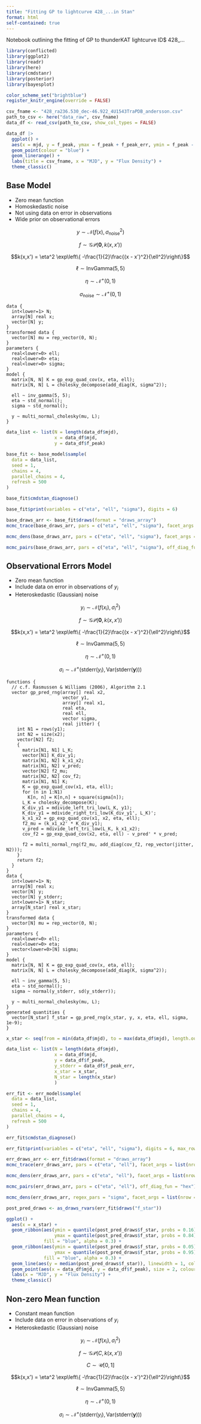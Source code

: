 ```yaml
---
title: "Fitting GP to lightcurve 428_...in Stan"
format: html
self-contained: true
---
```


Notebook outlining the fitting of GP to thunderKAT lightcurve ID$ 428_...

```r
library(conflicted)
library(ggplot2)
library(readr)
library(here)
library(cmdstanr)
library(posterior)
library(bayesplot)

color_scheme_set("brightblue")
register_knitr_engine(override = FALSE)
```

```r
csv_fname <- "428_ra236.530_dec-46.922_4U1543TraPDB_andersson.csv"
path_to_csv <- here("data_raw", csv_fname)
data_df <- read_csv(path_to_csv, show_col_types = FALSE)

data_df |> 
  ggplot() +
  aes(x = mjd, y = f_peak, ymax = f_peak + f_peak_err, ymin = f_peak - f_peak_err) +
  geom_point(colour = "blue") +
  geom_linerange() +
  labs(title = csv_fname, x = "MJD", y = "Flux Density") +
  theme_classic()
```

## Base Model

- Zero mean function
- Homoskedastic noise
- Not using data on error in observations
- Wide prior on observational errors

$$y \sim \mathcal{N}(f(x), \sigma_\textrm{noise}^2)$$

$$f \sim \mathcal{GP}(\boldsymbol{0}, k(x,  x'))$$


$$k(x,x') = \eta^2 \exp\left\{ -\frac{1}{2}\frac{(x - x')^2}{\ell^2}\right\}$$

$$\ell \sim \mathrm{InvGamma}(5,5)$$

$$\eta \sim \mathcal{N}^+(0,1)$$

$$\sigma_\textrm{noise} \sim \mathcal{N}^+(0,1)$$

```cmdstan
data {
  int<lower=1> N;
  array[N] real x;
  vector[N] y;
}
transformed data {
  vector[N] mu = rep_vector(0, N);
}
parameters {
  real<lower=0> ell;
  real<lower=0> eta;
  real<lower=0> sigma;
}
model {
  matrix[N, N] K = gp_exp_quad_cov(x, eta, ell);
  matrix[N, N] L = cholesky_decompose(add_diag(K, sigma^2));

  ell ~ inv_gamma(5, 5);
  eta ~ std_normal();
  sigma ~ std_normal();

  y ~ multi_normal_cholesky(mu, L);
}
```

```r
data_list <- list(N = length(data_df$mjd), 
                  x = data_df$mjd,
                  y = data_df$f_peak)

base_fit <- base_model$sample(
  data = data_list,
  seed = 1,
  chains = 4,
  parallel_chains = 4,
  refresh = 500
)
```

```r
base_fit$cmdstan_diagnose()
```

```r
base_fit$print(variables = c("eta", "ell", "sigma"), digits = 6)
```

```r
base_draws_arr <- base_fit$draws(format = "draws_array")
mcmc_trace(base_draws_arr, pars = c("eta", "ell", "sigma"), facet_args = list(nrow = 2))
```

```r
mcmc_dens(base_draws_arr, pars = c("eta", "ell", "sigma"), facet_args = list(nrow = 2))
```

```r
mcmc_pairs(base_draws_arr, pars = c("eta", "ell", "sigma"), off_diag_fun = "hex")
```

## Observational Errors Model

- Zero mean function
- Include data on error in observations of $y_i$
- Heteroskedastic (Gaussian) noise

$$y_i \sim \mathcal{N}(f(x_i), \sigma_i^2)$$

$$f \sim \mathcal{GP}(\boldsymbol{0}, k(x,  x'))$$

$$k(x,x') = \eta^2 \exp\left\{ -\frac{1}{2}\frac{(x - x')^2}{\ell^2}\right\}$$

$$\ell \sim \mathrm{InvGamma}(5,5)$$

$$\eta \sim \mathcal{N}^+(0,1)$$

$$\sigma_i \sim \mathcal{N}^+(\textrm{stderr}(y_i), \mathrm{Var}(\textrm{stderr}(\boldsymbol{y})))$$

```cmdstan
functions {
  // c.f. Rasmussen & Williams (2006), Algorithm 2.1
  vector gp_pred_rng(array[] real x2,
                     vector y1,
                     array[] real x1,
                     real eta,
                     real ell,
                     vector sigma,
                     real jitter) {
    int N1 = rows(y1);
    int N2 = size(x2);
    vector[N2] f2;
    {
      matrix[N1, N1] L_K;
      vector[N1] K_div_y1;
      matrix[N1, N2] k_x1_x2;
      matrix[N1, N2] v_pred;
      vector[N2] f2_mu;
      matrix[N2, N2] cov_f2;
      matrix[N1, N1] K;
      K = gp_exp_quad_cov(x1, eta, ell);
      for (n in 1:N1)
        K[n, n] = K[n,n] + square(sigma[n]);
      L_K = cholesky_decompose(K);
      K_div_y1 = mdivide_left_tri_low(L_K, y1);
      K_div_y1 = mdivide_right_tri_low(K_div_y1', L_K)';
      k_x1_x2 = gp_exp_quad_cov(x1, x2, eta, ell);
      f2_mu = (k_x1_x2' * K_div_y1);
      v_pred = mdivide_left_tri_low(L_K, k_x1_x2);
      cov_f2 = gp_exp_quad_cov(x2, eta, ell) - v_pred' * v_pred;

      f2 = multi_normal_rng(f2_mu, add_diag(cov_f2, rep_vector(jitter, N2)));
    }
    return f2;
  }
}
data {
  int<lower=1> N;
  array[N] real x;
  vector[N] y;
  vector[N] y_stderr;
  int<lower=1> N_star;
  array[N_star] real x_star;
}
transformed data {
  vector[N] mu = rep_vector(0, N);
}
parameters {
  real<lower=0> ell;
  real<lower=0> eta;
  vector<lower=0>[N] sigma;
}
model {
  matrix[N, N] K = gp_exp_quad_cov(x, eta, ell);
  matrix[N, N] L = cholesky_decompose(add_diag(K, sigma^2));

  ell ~ inv_gamma(5, 5);
  eta ~ std_normal();
  sigma ~ normal(y_stderr, sd(y_stderr));

  y ~ multi_normal_cholesky(mu, L);
}
generated quantities {
  vector[N_star] f_star = gp_pred_rng(x_star, y, x, eta, ell, sigma, 1e-9);
}
```

```r
x_star <- seq(from = min(data_df$mjd), to = max(data_df$mjd), length.out = 200)

data_list <- list(N = length(data_df$mjd), 
                  x = data_df$mjd,
                  y = data_df$f_peak,
                  y_stderr = data_df$f_peak_err,
                  x_star = x_star,
                  N_star = length(x_star)
                  )

err_fit <- err_model$sample(
  data = data_list,
  seed = 1,
  chains = 4,
  parallel_chains = 4,
  refresh = 500
)
```

```r
err_fit$cmdstan_diagnose()
```

```r
err_fit$print(variables = c("eta", "ell", "sigma"), digits = 6, max_rows = 23)
```

```r
err_draws_arr <- err_fit$draws(format = "draws_array")
mcmc_trace(err_draws_arr, pars = c("eta", "ell"), facet_args = list(nrow = 2))
```

```r
mcmc_dens(err_draws_arr, pars = c("eta", "ell"), facet_args = list(nrow = 2))
```

```r
mcmc_pairs(err_draws_arr, pars = c("eta", "ell"), off_diag_fun = "hex")
```

```r
mcmc_dens(err_draws_arr, regex_pars = "sigma", facet_args = list(nrow = 7))
```

```r
post_pred_draws <- as_draws_rvars(err_fit$draws("f_star"))

ggplot() +
  aes(x = x_star) +
  geom_ribbon(aes(ymin = quantile(post_pred_draws$f_star, probs = 0.16)[1,],
                  ymax = quantile(post_pred_draws$f_star, probs = 0.84)[1,]),
              fill = "blue", alpha = 0.3) +
  geom_ribbon(aes(ymin = quantile(post_pred_draws$f_star, probs = 0.05)[1,],
                  ymax = quantile(post_pred_draws$f_star, probs = 0.95)[1,]),
              fill = "blue", alpha = 0.3) +
  geom_line(aes(y = median(post_pred_draws$f_star)), linewidth = 1, colour = "black") +
  geom_point(aes(x = data_df$mjd, y = data_df$f_peak), size = 2, colour = "red") +
  labs(x = "MJD", y = "Flux Density") +
  theme_classic()
```


## Non-zero Mean function

- Constant mean function
- Include data on error in observations of $y_i$
- Heteroskedastic (Gaussian) noise

$$y_i \sim \mathcal{N}(f(x_i), \sigma_i^2)$$

$$f \sim \mathcal{GP}(C, k(x,  x'))$$

$$C \sim \mathcal{U}[0,1]$$

$$k(x,x') = \eta^2 \exp\left\{ -\frac{1}{2}\frac{(x - x')^2}{\ell^2}\right\}$$

$$\ell \sim \mathrm{InvGamma}(5,5)$$

$$\eta \sim \mathcal{N}^+(0,1)$$

$$\sigma_i \sim \mathcal{N}^+(\textrm{stderr}(y_i), \mathrm{Var}(\textrm{stderr}(\boldsymbol{y})))$$

